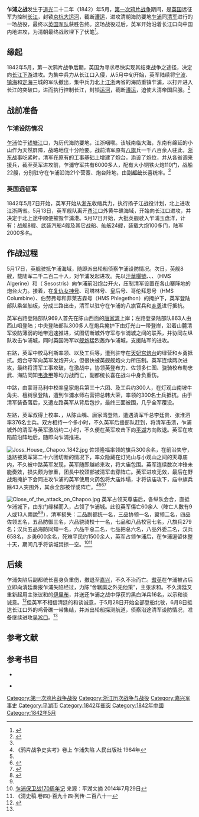 {{Infobox military conflict
|conflict    = 乍浦之战
|partof      = [[第一次鸦片战争|第一次鸦片战争]]
|image       = File:Capture of Chapoo.jpg
|caption     = 戰役地圖
|date        = 1842年5月18日
|place       = [[浙江|浙江]][[乍浦|乍浦]]
|coordinates = 
|territory   = 
|result      = 英军胜
|combatant1  = {{flagicon|UK}} [[英国|英国]]
*[[File:Flag_of_the_British_East_India_Company_(1801).svg|22px]] [[英属东印度公司|英属东印度公司]]
|combatant2  = [[大清|大清]]
|commander1  = [[郭富|郭富子爵]]<br />[[威廉·巴加|巴加爵士]]
|commander2  = 长喜
|strength1   =军舰8艘<ref>{{cite book | title = Bulletins and Other State Intelligence | accessdate = 2014-07-29 | url = http://books.google.com/books?id=ttU1AAAAMAAJ | year = 1841 | publisher = London: F. Watts | series = Compiled and arranged from the official documents published in the London Gazette | pages = 918–920 | archive-date = 2014-02-28 | archive-url = https://web.archive.org/web/20140228043012/http://books.google.co.uk/books?id=ttU1AAAAMAAJ | dead-url = no }}</ref><br />陆军2220<ref name="Rait-1903" />{{rp|263}}
|strength2   = 6000+<br />战船22艘<ref name="auto">军事科学院. 《中国近代战争史》第七节 英军侵入长江下游. 军事科学出版社. 1984.</ref>
|casualties1 =死亡：13人<ref name="Rait-1903">{{cite book | last = Rait | first = Robert S. | year = 1903 | url = http://www.archive.org/details/cu31924088002120 | title = The Life and Campaigns of Hugh, First Viscount Gough, Field-Marshal | volume = 1}}</ref>{{rp|265}}<br />受伤：42 <ref name="Rait-1903" />{{rp|265}}<br />被俘：16人<ref name="Rait-1903" />{{rp|266}}
|casualties2 =伤亡：1500+<ref name="Rait-1903" />
|notes       = 
}}
{{Campaignbox 第一次鸦片战争}}

'''乍浦之战'''发生于[[道光|道光]]二十二年（1842）年5月，[[第一次鸦片战争|第一次鸦片战争]]期间，是[[英国|英国]]远征军为控制[[长江|长江]]，封锁[[京杭大运河|京杭大运河]]，截断[[漕运|漕运]]，进攻清朝海防要地[[乍浦|乍浦]]同[[清军|清军]]进行的一场战役，最终以[[英国军队|英国军队]]获胜告终。这场战役过后，英军开始沿着长江口向中国内地进攻，为清朝最终战败埋下了伏笔<ref>{{cite book|author=齐思和 林树惠 寿纪瑜|title=《鸦片战争》(中国近代史资料丛刊)|year=2000|publisher=上海人民出版社|isbn=7806228004}}</ref>。

==缘起==
1842年5月，第一次鸦片战争后期，英国为寻求尽快实现其结束战争之途径，决定向[[长江下游|长江下游]]进攻。为集中兵力从长江口入侵，从5月中旬开始，英军陆续将[[宁波|宁波]]、[[鎮海縣|镇海]]和[[定海古城|定海]]三城的军队撤出，集中兵力北上[[江蘇省_(清朝)|江]][[浙江省_(清朝)|浙]]两省的海防重镇乍浦，以打开进入长江的突破口，进而执行控制长江，封锁[[京杭大运河|运河]]，截断[[漕运|漕运]]，迫使大清帝国屈服。<ref>{{cite book | author = Granville G. Loch | title = The Closing Events of the Campaign in China: The Operations in the Yang-tze-kiang and Treaty of Nanking | year = 1843 | location = London | url = http://books.google.com/books/about/The_Closing_Events_of_the_Campaign_in_Ch.html?id=YFthgRTEcFgC | accessdate = 2014-07-13 | archive-date = 2014-07-16 | archive-url = https://web.archive.org/web/20140716204955/http://books.google.com/books/about/The_Closing_Events_of_the_Campaign_in_Ch.html?id=YFthgRTEcFgC | dead-url = no }}</ref>

==战前准备==
===乍浦设防情况===
[[乍浦|乍浦]]位于[[钱塘江|钱塘江]]口，为历代海防要地，江浙咽喉。该城南临大海，东南有绵延的小山作为天然屏障，战略地位十分险要。战前清军原有[[八旗|八旗]]兵一千八百余人驻此，[[浙东八府|浙东]]战事吃紧时，清军在原有的工事基础上增建了炮台，添设了炮位，并从各省调来援兵，截至英军进攻前，乍浦守军共有6000多人，配有大小铜铁火炮110门，战船22艘，分别驻守在乍浦沿海21个营寨、炮台阵地，由副[[都统|都统]]长喜统率。<ref name="auto"/>

===英国远征军===
1842年5月7日开始，英军开始从[[浙东八府|浙东]]收缩兵力，执行扬子江战役计划，北上进攻江浙两省。5月13日，英军舰队离开[[甬江|甬江]]口外黄牛礁海域，开始向长江口进攻，并决定于北上途中顺便摧毁乍浦港。5月17日开始，大批英舰驶入乍浦玉盘洋，计有：战舰8艘、武装汽船4艘及其它战船、舢舨24艘，装载大炮100多门，陆军2000多名。

==作战过程==
5月17日，英舰驶抵乍浦海域，随即派出轮船侦察乍浦设防情况。次日，英舰8艘，载陆军二千二百二十人，对乍浦发起进攻。先以[[汗華囇號_(1813年)|汗華囇號]]、{{le|布朗底號巡防艦|HMS Blonde (1819)|布朗底号}}、{{le|莫德斯特號護衛艦|HMS Modeste (1837)|莫德斯特號}}、{{le|阿吉林號雙桅橫帆船|HMS Algerine|阿吉林号}}（HMS Algerine）和{{le|塞索斯特利斯號巡防艦|Sesostris (ship)|塞索斯特利斯號}}（{{le|皇家印度海軍|Royal Indian Navy|INS}} Sesostris）向乍浦前沿炮台开火，压制清军设置在各山寨阵地的炮台火力。接着，在[[复仇女神号|复仇女神号]]、司塔林号、皇后号、哥伦拜恩号（HMS Columbine）、伯劳弗号和菲莱吉森号（HMS Phlegethon）的掩护下，英军登陆部队乘坐舢板，分成三路出击，清军以驻守在乍浦的八旗官兵和[[乡勇|乡勇]]进行抵抗。

英军右路登陆部队969人首先在陈山西面的[[唐家湾|唐家湾]]上岸；左路登录陆部队863人由西山咀登陆；中央登陆部队300多人在炮兵掩护下由灯光山一带登岸，沿着山麓清军设防薄弱的地带迅速推进，试图切断城外守军与乍浦城之间的联系，并协同左纵队攻击乍浦城，同时英国海军以[[舰炮|舰炮]]猛烈轰炸乍浦城，支援陆军的进攻。

右路，英军中校马利斯率领{{le|第十八皇家愛爾蘭團|Royal Irish Regiment (1684–1922)}}、{{le|第49威爾士步兵團|49th (Princess Charlotte of Wales's) (Hertfordshire) Regiment of Foot|四十九团}}以及工兵等，遭到驻守在[[乍浦炮台|天妃宫炮台]]的绿营和乡勇抵抗。炮台守军向英军发炮开火，但很快被英舰舰炮火力所压制。英军连续两次进攻，最终将清军工事攻破，在激战中，协领英登布力、佐领多仁图、骁骑校布勒忠武、海防同知[[韦逢甲|韦逢甲]]等均力战而亡，副都统长喜在战斗中身负重伤。

中路，由蒙哥马利中校率皇家炮兵第三十六团、及工兵约300人，在灯观山南坡牛角尖、檀树泉登陆，遭到乍浦水师右营把总韩大荣，率领的300名士兵抵抗。由于清军装备落后，又遭左路英军从背后包抄，最终三面被围，几乎全军覆没。

左路，英军叔得上校率{{le|第二十六卡梅拉尼亞步兵團|26th (Cameronian) Regiment of Foot}}、{{le|第55西摩蘭郡步兵團|55th (Westmorland) Regiment of Foot|五十五团}}，从陈山嘴、唐家湾登陆，遭遇清军千总李廷贵、张淮泗率376名士兵。双方相持一个多小时，不久英军后援部队赶到，将清军击溃，乍浦城外的清军与英军激战约二小时，不久便在英军攻击下向[[平湖市|平湖]]方向败退。英军在攻陷前沿阵地后，随即向乍浦推进。

[[File:Joss_House,_Chapoo_1842.jpg|thumb]]
佐领隆福率领的旗兵300余名，在前沿失守，退路被英军第二十六团切断的情况下，率众隐藏在灯光山与小观山之间的天尊庙内，不久被中路英军发现，英军随即越岭来攻，将大庙包围。英军连续数次冲锋未能奏效，损失颇为惨重，{{le|第十八皇家爱尔兰团|Royal Irish Regiment (1684–1922)}}团長{{le|尼古拉斯·湯姆林森|Nicholas Tomlinson|汤林森}}中校颈部被清军击穿阵亡。英军进攻无效，最后在野战炮掩护下会同进攻乍浦的英军使用火药包将大庙炸塌，才将该庙攻下，庙中旗兵除43人突围外，其余全部被俘或阵亡。<ref>《鸦片战争史实考》卷上 乍浦失陷 人民出版社 1984年</ref><ref name="Rait-1903" />{{rp|264}}<ref>{{cite book|author=马士|title=《中华帝国对外关系史》第十章 战争与和议|publisher=上海书店出版社|isbn=7806785485}}</ref><ref>{{Cite web|url=https://collection.nam.ac.uk/detail.php?acc=1957-05-3-1|title='Joss House, Chapoo [sic], Death of Colonel Tomlinson', 1842|website=Online Collection | National Army Museum, London|access-date=2021-08-30|archive-date=2021-07-21|archive-url=https://web.archive.org/web/20210721070701/https://collection.nam.ac.uk/detail.php?acc=1957-05-3-1|dead-url=no}}</ref>

[[File:Close_of_the_attack_on_Chapoo.jpg|thumb]]
英军占领天尊庙后，各纵队会合，直抵乍浦城下，由东门缘梯而入，占领了乍浦城。此役英军傷亡60余人（陣亡人數有9人或13人兩說<ref>{{Cite book | title = 天朝的崩溃·鸦片战争再研究 |chapter = 第六章 “抚”议再起 二　屡战屡败：从杭州湾到扬子江 
| chapter-url = https://www.99csw.com/book/8605/305212.htm | author = 茅海建}}</ref><ref name="Rait-1903"/>{{rp|265}}），清军损失：二品副都统一名，三品协领一名，翼领二名，四品佐领五名，五品防御三名，六品骁骑校十一名，七品和八品校官七名，八旗兵279名；汉兵五品海防同知一名，六品千总二名，七品把总六名，八品外委二名，汉兵658名，乡勇600余名，死难平民约1500余人，英军占领乍浦后，在乍浦逗留休整十天，期间几乎将该城焚掠一空。<ref>[http://wtj.pinghu.gov.cn/wenhuashichang/index.php?id=1004 乍浦保卫战170周年记 ] {{Wayback|url=http://wtj.pinghu.gov.cn/wenhuashichang/index.php?id=1004 |date=20141211112722 }}来源：平湖文摘 2014年7月29日</ref><ref>《清史稿.卷四》·百九十四·列传·二百八十一</ref>

==后续==
乍浦失陷后副都统长喜身负重伤，撤退至[[嘉兴|嘉兴]]，不久不治而亡。[[耆英|耆英]]在乍浦被占后立即向清廷奏报乍浦失陷经过，力陈“舍羈縻之外无他策”，主张求和。不久清廷又重新起用主张议和的[[伊里布|伊里布]]，并送还乍浦之战中俘获的黑白洋兵16名，以示和谈诚意。<ref>{{cite book|author=中国第一历史档案馆编|title=《鸦片战争档案史料》第５册|year=1987|publisher=天津古籍出版社|pages=283-284页}}</ref>但英军不相信清廷的和谈诚意，于5月28日开始全部登船北驶，6月8日抵达长江口外的鸡骨礁一带集结，并派出轮船探测航道，侦察沿途清军设防情况，准备继续进攻[[吴淞口|吴淞口]]。<ref name="Rait-1903" />{{rp|266}}

== 参考文献 ==
{{Reflist|2}}
==参考书目==
* {{cite book 
| last = Rait
| first = Robert S. 
| year = 1903
| url = http://www.archive.org/details/cu31924088002120 
| title = The Life and Campaigns of Hugh, First Viscount Gough, Field-Marshal
| volume = 1}}

* {{Cite book
| title = Bulletins and Other State Intelligence
| url = http://books.google.co.uk/books?id=ttU1AAAAMAAJ
| year = 1841
| publisher = London: F. Watts
| series = Compiled and arranged from the official documents published in the London Gazette
| access-date = 2014-07-29
| archive-date = 2014-02-28
| archive-url = https://web.archive.org/web/20140228043012/http://books.google.co.uk/books?id=ttU1AAAAMAAJ
| dead-url = no
}}

{{coord|30.606|121.096|display=title}}

[[Category:第一次鸦片战争战役|Category:第一次鸦片战争战役]]
[[Category:浙江历次战争与战役|Category:浙江历次战争与战役]]
[[Category:嘉兴军事史|Category:嘉兴军事史]]
[[Category:平湖市|Category:平湖市]]
[[Category:1842年衝突|Category:1842年衝突]]
[[Category:1842年中國|Category:1842年中國]]
[[Category:1842年5月|Category:1842年5月]]